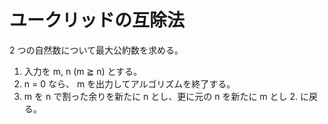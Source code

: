 # ユークリッドの互除法

2 つの自然数について最大公約数を求める。

1. 入力を m, n (m ≧ n) とする。
2. n = 0 なら、 m を出力してアルゴリズムを終了する。
3. m を n で割った余りを新たに n とし、更に元の n を新たに m とし 2. に戻る。
